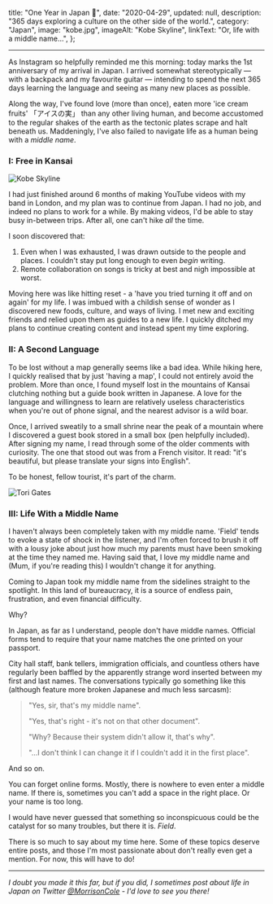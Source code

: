   title: "One Year in Japan 🎌",
  date: "2020-04-29",
  updated: null,
  description: "365 days exploring a culture on the other side of the world.",
  category: "Japan",
  image: "kobe.jpg",
  imageAlt: "Kobe Skyline",
  linkText: "Or, life with a middle name...",
};

---

As Instagram so helpfully reminded me this morning: today marks the 1st
anniversary of my arrival in Japan. I arrived somewhat stereotypically — with a
backpack and my favourite guitar — intending to spend the next 365 days learning
the language and seeing as many new places as possible.

Along the way, I've found love (more than once), eaten more 'ice cream fruits'
「アイスの実」 than any other living human, and become accustomed to the regular
shakes of the earth as the tectonic plates scrape and halt beneath us.
Maddeningly, I've also failed to navigate life as a human being with a _middle
name_.

### I: Free in Kansai

![Kobe Skyline](./kobe_skyline.jpg)

I had just finished around 6 months of making YouTube videos with my band in
London, and my plan was to continue from Japan. I had no job, and indeed no
plans to work for a while. By making videos, I'd be able to stay busy in-between
trips. After all, one can't hike _all_ the time.

I soon discovered that:

1. Even when I was exhausted, I was drawn outside to the people and places. I
   couldn't stay put long enough to even _begin_ writing.
2. Remote collaboration on songs is tricky at best and nigh impossible at worst.

Moving here was like hitting reset - a 'have you tried turning it off and on
again' for my life. I was imbued with a childish sense of wonder as I discovered
new foods, culture, and ways of living. I met new and exciting friends and
relied upon them as guides to a new life. I quickly ditched my plans to continue
creating content and instead spent my time exploring.

### II: A Second Language

To be lost without a map generally seems like a bad idea. While hiking here, I
quickly realised that by just 'having a map', I could not entirely avoid the
problem. More than once, I found myself lost in the mountains of Kansai
clutching nothing but a guide book written in Japanese. A love for the language
and willingness to learn are relatively useless characteristics when you're out
of phone signal, and the nearest advisor is a wild boar.

Once, I arrived sweatily to a small shrine near the peak of a mountain where I
discovered a guest book stored in a small box (pen helpfully included). After
signing my name, I read through some of the older comments with curiosity. The
one that stood out was from a French visitor. It read: "it's beautiful, but
please translate your signs into English".

To be honest, fellow tourist, it's part of the charm.

![Tori Gates](./gates.jpg)

### III: Life With a Middle Name

I haven't always been completely taken with my middle name. 'Field' tends to
evoke a state of shock in the listener, and I'm often forced to brush it off
with a lousy joke about just how much my parents must have been smoking at the
time they named me. Having said that, I love my middle name and (Mum, if you're
reading this) I wouldn't change it for anything.

Coming to Japan took my middle name from the sidelines straight to the
spotlight. In this land of bureaucracy, it is a source of endless pain,
frustration, and even financial difficulty.

Why?

In Japan, as far as I understand, people don't have middle names. Official forms
tend to require that your name matches the one printed on your passport.

City hall staff, bank tellers, immigration officials, and countless others have
regularly been baffled by the apparently strange word inserted between my first
and last names. The conversations typically go something like this (although
feature more broken Japanese and much less sarcasm):

> "Yes, sir, that's my middle name".
>
> "Yes, that's right - it's not on that other document".
>
> "Why? Because their system didn't allow it, that's why".
>
> "...I don't think I can change it if I couldn't add it in the first place".

And so on.

You can forget online forms. Mostly, there is nowhere to even enter a middle
name. If there is, sometimes you can't add a space in the right place. Or your
name is too long.

I would have never guessed that something so inconspicuous could be the catalyst
for so many troubles, but there it is. _Field_.

There is so much to say about my time here. Some of these topics deserve entire
posts, and those I'm most passionate about don't really even get a mention. For
now, this will have to do!

---

_I doubt you made it this far, but if you did, I sometimes post about life in
Japan on Twitter [@MorrisonCole](https://twitter.com/morrisoncole) - I'd love to
see you there!_
